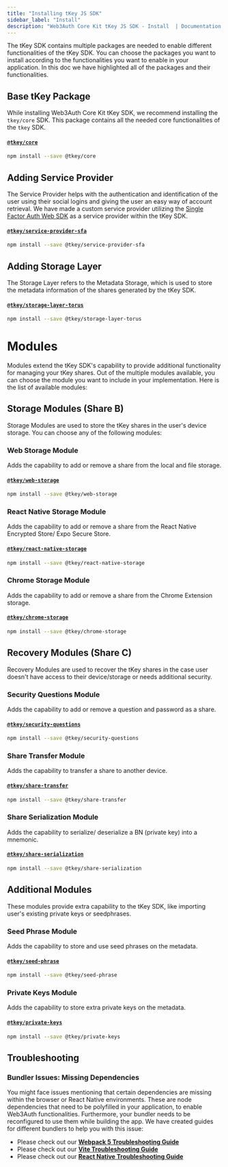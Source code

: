 ```yaml
---
title: "Installing tKey JS SDK"
sidebar_label: "Install"
description: "Web3Auth Core Kit tKey JS SDK - Install  | Documentation - Web3Auth"
---
```


The tKey SDK contains multiple packages are needed to enable different functionalities of the tKey
SDK. You can choose the packages you want to install according to the functionalities you want to
enable in your application. In this doc we have highlighted all of the packages and their
functionalities.

## Base tKey Package

While installing Web3Auth Core Kit tKey SDK, we recommend installing the `tkey/core` SDK. This
package contains all the needed core functionalities of the `tkey` SDK.

#### [`@tkey/core`](https://www.npmjs.com/package/@tkey/core)

```bash npm2yarn
npm install --save @tkey/core
```

## Adding Service Provider

The Service Provider helps with the authentication and identification of the user using their social
logins and giving the user an easy way of account retrieval. We have made a custom service provider
utilizing the [Single Factor Auth Web SDK](/sdk/core-kit/sfa-web/) as a service provider within the
tKey SDK.

#### [`@tkey/service-provider-sfa`](https://www.npmjs.com/package/@tkey/service-provider-sfa)

```bash npm2yarn
npm install --save @tkey/service-provider-sfa
```

## Adding Storage Layer

The Storage Layer refers to the Metadata Storage, which is used to store the metadata information of
the shares generated by the tKey SDK.

#### [`@tkey/storage-layer-torus`](https://www.npmjs.com/package/@tkey/storage-layer-torus)

```bash npm2yarn
npm install --save @tkey/storage-layer-torus
```

# Modules

Modules extend the tKey SDK's capability to provide additional functionality for managing your tKey
shares. Out of the multiple modules available, you can choose the module you want to include in your
implementation. Here is the list of available modules:

## Storage Modules (Share B)

Storage Modules are used to store the tKey shares in the user's device storage. You can choose any
of the following modules:

### Web Storage Module

Adds the capability to add or remove a share from the local and file storage.

#### [`@tkey/web-storage`](https://www.npmjs.com/package/@tkey/web-storage)

```bash npm2yarn
npm install --save @tkey/web-storage
```

### React Native Storage Module

Adds the capability to add or remove a share from the React Native Encrypted Store/ Expo Secure
Store.

#### [`@tkey/react-native-storage`](https://www.npmjs.com/package/@tkey/react-native-storage)

```bash npm2yarn
npm install --save @tkey/react-native-storage
```

### Chrome Storage Module

Adds the capability to add or remove a share from the Chrome Extension storage.

#### [`@tkey/chrome-storage`](https://www.npmjs.com/package/@tkey/chrome-storage)

```bash npm2yarn
npm install --save @tkey/chrome-storage
```

## Recovery Modules (Share C)

Recovery Modules are used to recover the tKey shares in the case user doesn't have access to their
device/storage or needs additional security.

### Security Questions Module

Adds the capability to add or remove a question and password as a share.

#### [`@tkey/security-questions`](https://www.npmjs.com/package/@tkey/security-questions)

```bash npm2yarn
npm install --save @tkey/security-questions
```

### Share Transfer Module

Adds the capability to transfer a share to another device.

#### [`@tkey/share-transfer`](https://www.npmjs.com/package/@tkey/share-transfer)

```bash npm2yarn
npm install --save @tkey/share-transfer
```

### Share Serialization Module

Adds the capability to serialize/ deserialize a BN (private key) into a mnemonic.

#### [`@tkey/share-serialization`](https://www.npmjs.com/package/@tkey/share-serialization)

```bash npm2yarn
npm install --save @tkey/share-serialization
```

## Additional Modules

These modules provide extra capability to the tKey SDK, like importing user's existing private keys
or seedphrases.

### Seed Phrase Module

Adds the capability to store and use seed phrases on the metadata.

#### [`@tkey/seed-phrase`](https://www.npmjs.com/package/@tkey/seed-phrase)

```bash npm2yarn
npm install --save @tkey/seed-phrase
```

### Private Keys Module

Adds the capability to store extra private keys on the metadata.

#### [`@tkey/private-keys`](https://www.npmjs.com/package/@tkey/private-keys)

```bash npm2yarn
npm install --save @tkey/private-keys
```

## Troubleshooting

### Bundler Issues: Missing Dependencies

You might face issues mentioning that certain dependencies are missing within the browser or React
Native environments. These are node dependencies that need to be polyfilled in your application, to
enable Web3Auth functionalities. Furthermore, your bundler needs to be reconfigured to use them
while building the app. We have created guides for different bundlers to help you with this issue:

- Please check out our **[Webpack 5 Troubleshooting Guide](/troubleshooting/webpack-issues)**
- Please check out our **[Vite Troubleshooting Guide](/troubleshooting/vite-issues)**
- Please check out our **[React Native Troubleshooting Guide](/troubleshooting/metro-issues)**
